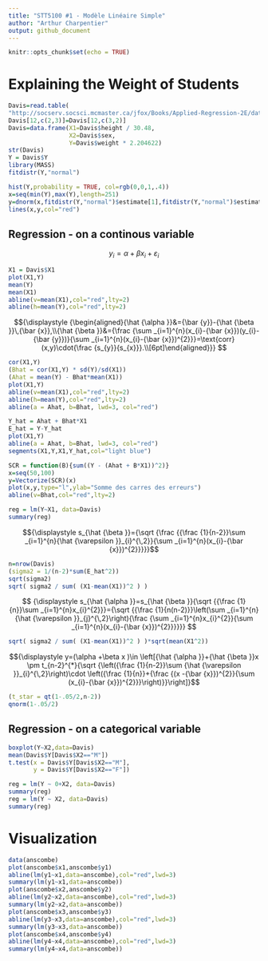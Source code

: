 ```yaml
---
title: "STT5100 #1 - Modèle Linéaire Simple"
author: "Arthur Charpentier"
output: github_document
---
```


```r
knitr::opts_chunk$set(echo = TRUE)
```

# Explaining the Weight of Students

```r
Davis=read.table(
"http://socserv.socsci.mcmaster.ca/jfox/Books/Applied-Regression-2E/datasets/Davis.txt")
Davis[12,c(2,3)]=Davis[12,c(3,2)]
Davis=data.frame(X1=Davis$height / 30.48,
                 X2=Davis$sex,
                 Y=Davis$weight * 2.204622)
str(Davis)
Y = Davis$Y
library(MASS)
fitdistr(Y,"normal")
```


```r
hist(Y,probability = TRUE, col=rgb(0,0,1,.4))
x=seq(min(Y),max(Y),length=251)
y=dnorm(x,fitdistr(Y,"normal")$estimate[1],fitdistr(Y,"normal")$estimate[2])
lines(x,y,col="red")
```

## Regression - on a continous variable

$${ y_{i}=\alpha +\beta x_{i}+\varepsilon _{i}}$$

```r
X1 = Davis$X1
plot(X1,Y)
mean(Y)
mean(X1)
abline(v=mean(X1),col="red",lty=2)
abline(h=mean(Y),col="red",lty=2)
```

 $${\displaystyle {\begin{aligned}{\hat {\alpha }}&={\bar {y}}-{\hat {\beta }}\,{\bar {x}},\\{\hat {\beta }}&={\frac {\sum _{i=1}^{n}(x_{i}-{\bar {x}})(y_{i}-{\bar {y}})}{\sum _{i=1}^{n}(x_{i}-{\bar {x}})^{2}}}=\text{corr}(x,y)\cdot{\frac {s_{y}}{s_{x}}}.\\[6pt]\end{aligned}}} $$

```r
cor(X1,Y)
(Bhat = cor(X1,Y) * sd(Y)/sd(X1))
(Ahat = mean(Y) - Bhat*mean(X1))
plot(X1,Y)
abline(v=mean(X1),col="red",lty=2)
abline(h=mean(Y),col="red",lty=2)
abline(a = Ahat, b=Bhat, lwd=3, col="red")
```

```r
Y_hat = Ahat + Bhat*X1
E_hat = Y-Y_hat
plot(X1,Y)
abline(a = Ahat, b=Bhat, lwd=3, col="red")
segments(X1,Y,X1,Y_hat,col="light blue")
```

```r
SCR = function(B){sum((Y - (Ahat + B*X1))^2)}
x=seq(50,100)
y=Vectorize(SCR)(x)
plot(x,y,type="l",ylab="Somme des carres des erreurs")
abline(v=Bhat,col="red",lty=2)
```

```r
reg = lm(Y~X1, data=Davis)
summary(reg)
```

$${\displaystyle s_{\hat {\beta }}={\sqrt {\frac {{\frac {1}{n-2}}\sum _{i=1}^{n}{\hat {\varepsilon }}_{i}^{\,2}}{\sum _{i=1}^{n}(x_{i}-{\bar {x}})^{2}}}}}$$

```r
n=nrow(Davis)
(sigma2 = 1/(n-2)*sum(E_hat^2))
sqrt(sigma2)
sqrt( sigma2 / sum( (X1-mean(X1))^2 ) )
```

$$
{\displaystyle s_{\hat {\alpha }}=s_{\hat {\beta }}{\sqrt {{\frac {1}{n}}\sum _{i=1}^{n}x_{i}^{2}}}={\sqrt {{\frac {1}{n(n-2)}}\left(\sum _{i=1}^{n}{\hat {\varepsilon }}_{j}^{\,2}\right){\frac {\sum _{i=1}^{n}x_{i}^{2}}{\sum _{i=1}^{n}(x_{i}-{\bar {x}})^{2}}}}}} 
$$

```r
sqrt( sigma2 / sum( (X1-mean(X1))^2 ) )*sqrt(mean(X1^2))
```

$${\displaystyle y=(\alpha +\beta x )\in \left[{\hat {\alpha }}+{\hat {\beta }}x \pm t_{n-2}^{*}{\sqrt {\left({\frac {1}{n-2}}\sum {\hat {\varepsilon }}_{i}^{\,2}\right)\cdot \left({\frac {1}{n}}+{\frac {(x -{\bar {x}})^{2}}{\sum (x_{i}-{\bar {x}})^{2}}}\right)}}\right]}$$
```r
(t_star = qt(1-.05/2,n-2))
qnorm(1-.05/2)
```

## Regression - on a categorical variable

```r
boxplot(Y~X2,data=Davis)
mean(Davis$Y[Davis$X2=="M"])
t.test(x = Davis$Y[Davis$X2=="M"],
       y = Davis$Y[Davis$X2=="F"])
```

```r
reg = lm(Y ~ 0+X2, data=Davis)
summary(reg)
reg = lm(Y ~ X2, data=Davis)
summary(reg)
```

# Visualization

```r
data(anscombe)
plot(anscombe$x1,anscombe$y1)
abline(lm(y1~x1,data=anscombe),col="red",lwd=3)
summary(lm(y1~x1,data=anscombe))
plot(anscombe$x2,anscombe$y2)
abline(lm(y2~x2,data=anscombe),col="red",lwd=3)
summary(lm(y2~x2,data=anscombe))
plot(anscombe$x3,anscombe$y3)
abline(lm(y3~x3,data=anscombe),col="red",lwd=3)
summary(lm(y3~x3,data=anscombe))
plot(anscombe$x4,anscombe$y4)
abline(lm(y4~x4,data=anscombe),col="red",lwd=3)
summary(lm(y4~x4,data=anscombe))
```